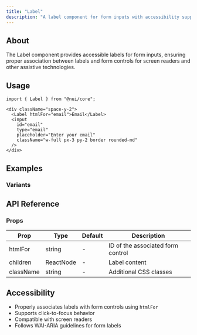 ```yaml
---
title: "Label"
description: "A label component for form inputs with accessibility support."
---
```


<Preview name="label-demo" />

## About

The Label component provides accessible labels for form inputs, ensuring proper association between labels and form controls for screen readers and other assistive technologies.

## Usage

```tsx title="Imports"
import { Label } from "@nui/core";
```

```tsx title="Basic Usage"
<div className="space-y-2">
  <Label htmlFor="email">Email</Label>
  <input
    id="email"
    type="email"
    placeholder="Enter your email"
    className="w-full px-3 py-2 border rounded-md"
  />
</div>
```

## Examples

### Variants

<Preview name="label-variants" />

## API Reference

### Props

| Prop      | Type      | Default | Description                       |
| --------- | --------- | ------- | --------------------------------- |
| htmlFor   | string    | -       | ID of the associated form control |
| children  | ReactNode | -       | Label content                     |
| className | string    | -       | Additional CSS classes            |

## Accessibility

- Properly associates labels with form controls using `htmlFor`
- Supports click-to-focus behavior
- Compatible with screen readers
- Follows WAI-ARIA guidelines for form labels
